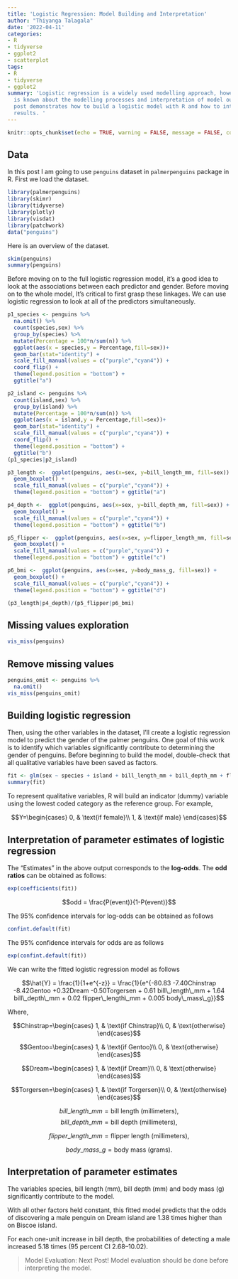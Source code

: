 ```yaml
---
title: 'Logistic Regression: Model Building and Interpretation'
author: "Thiyanga Talagala"
date: '2022-04-11'
categories:
- R
- tidyverse
- ggplot2
- scatterplot
tags:
- R
- tidyverse
- ggplot2
summary: 'Logistic regression is a widely used modelling approach, however little
  is known about the modelling processes and interpretation of model outputs. This
  post demonstrates how to build a logistic model with R and how to interpret the
  results. '
---
```


```r
knitr::opts_chunk$set(echo = TRUE, warning = FALSE, message = FALSE, comment = NA)
```

## Data

In this post I am going to use `penguins` dataset in `palmerpenguins` package in R. First we load the dataset.

```r
library(palmerpenguins)
library(skimr)
library(tidyverse)
library(plotly)
library(visdat)
library(patchwork)
data("penguins")

```

Here is an overview of the dataset.

```r
skim(penguins)
summary(penguins)
```


Before moving on to the full logistic regression model, it's a good idea to look at the associations between each predictor and gender. Before moving on to the whole model, It's critical to first grasp these linkages. We can use logistic regression to look at all of the predictors simultaneously.



```r
p1_species <- penguins %>% 
  na.omit() %>%
  count(species,sex) %>% 
  group_by(species) %>% 
  mutate(Percentage = 100*n/sum(n)) %>% 
  ggplot(aes(x = species,y = Percentage,fill=sex))+
  geom_bar(stat="identity") + 
  scale_fill_manual(values = c("purple","cyan4")) +
  coord_flip() +
  theme(legend.position = "bottom") +
  ggtitle("a") 

p2_island <- penguins %>% 
  count(island,sex) %>% 
  group_by(island) %>% 
  mutate(Percentage = 100*n/sum(n)) %>% 
  ggplot(aes(x = island,y = Percentage,fill=sex))+
  geom_bar(stat="identity") + 
  scale_fill_manual(values = c("purple","cyan4")) + 
  coord_flip() +
  theme(legend.position = "bottom") +
  ggtitle("b")
(p1_species|p2_island)

```


```r

p3_length <-  ggplot(penguins, aes(x=sex, y=bill_length_mm, fill=sex)) +
  geom_boxplot() + 
  scale_fill_manual(values = c("purple","cyan4")) + 
  theme(legend.position = "bottom") + ggtitle("a")

p4_depth <-  ggplot(penguins, aes(x=sex, y=bill_depth_mm, fill=sex)) +
  geom_boxplot() + 
  scale_fill_manual(values = c("purple","cyan4")) + 
  theme(legend.position = "bottom") + ggtitle("b")

p5_flipper <-  ggplot(penguins, aes(x=sex, y=flipper_length_mm, fill=sex)) +
  geom_boxplot() + 
  scale_fill_manual(values = c("purple","cyan4")) + 
  theme(legend.position = "bottom") + ggtitle("c")

p6_bmi <-  ggplot(penguins, aes(x=sex, y=body_mass_g, fill=sex)) +
  geom_boxplot() + 
  scale_fill_manual(values = c("purple","cyan4")) + 
  theme(legend.position = "bottom") + ggtitle("d")

(p3_length|p4_depth)/(p5_flipper|p6_bmi)
```




## Missing values exploration

```r
vis_miss(penguins)
```

## Remove missing values

```r
penguins_omit <- penguins %>%
  na.omit()
vis_miss(penguins_omit)
```

## Building logistic regression

Then, using the other variables in the dataset, I'll create a logistic regression model to predict the gender of the palmer penguins. One goal of this work is to identify which variables significantly contribute to determining the gender of penguins. Before beginning to build the model, double-check that all qualitative variables have been saved as factors.


```r
fit <- glm(sex ~ species + island + bill_length_mm + bill_depth_mm + flipper_length_mm + body_mass_g, data=penguins_omit, family="binomial")
summary(fit)
```

To represent qualitative variables, R will build an indicator (dummy) variable using the lowest coded category as the reference group. For example, 

$$Y=\begin{cases}
0, & \text{if female}\\
1, & \text{if male}
\end{cases}$$

## Interpretation of parameter estimates of logistic regression

The "Estimates" in the above output  corresponds to the **log-odds**. The **odd ratios** can be obtained as follows:

```r
exp(coefficients(fit))

```

$$odd = \frac{P(event)}{1-P(event)}$$

The 95\% confidence intervals for log-odds can be obtained as follows

```r
confint.default(fit)
```

The 95\% confidence intervals for odds are as follows

```r
exp(confint.default(fit))
```


We can write the fitted logistic regression model as follows

$$\hat{Y} = \frac{1}{1+e^{-z}} = \frac{1}{e^{-80.83 -7.40Chinstrap -8.42Gentoo +0.32Dream -0.50Torgersen + 0.61 bill\_length\_mm + 1.64 bill\_depth\_mm + 0.02 flipper\_length\_mm + 0.005 body\_mass\_g}}$$

Where,

$$Chinstrap=\begin{cases}
1, & \text{if Chinstrap}\\
0, & \text{otherwise}
\end{cases}$$

$$Gentoo=\begin{cases}
1, & \text{if Gentoo}\\
0, & \text{otherwise}
\end{cases}$$

$$Dream=\begin{cases}
1, & \text{if Dream}\\
0, & \text{otherwise}
\end{cases}$$


$$Torgersen=\begin{cases}
1, & \text{if Torgersen}\\
0, & \text{otherwise}
\end{cases}$$

$$bill\_length\_mm = \text{bill length (millimeters)},$$
$$bill\_depth\_mm = \text{bill depth (millimeters)},$$

$$flipper\_length\_mm = \text{flipper length (millimeters)},$$

$$body\_mass\_g = \text{body mass (grams)}.$$


## Interpretation of parameter estimates

The variables species, bill length (mm), bill depth (mm) and body mass (g) significantly contribute to the model.

With all other factors held constant, this fitted model predicts that the odds of discovering a male penguin on Dream island are 1.38 times higher than on Biscoe island.

For each one-unit increase in bill depth, the probabilities of detecting a male increased 5.18 times (95 percent CI 2.68–10.02). 


> Model Evaluation: Next Post! Model evaluation should be done before interpreting the model. 
